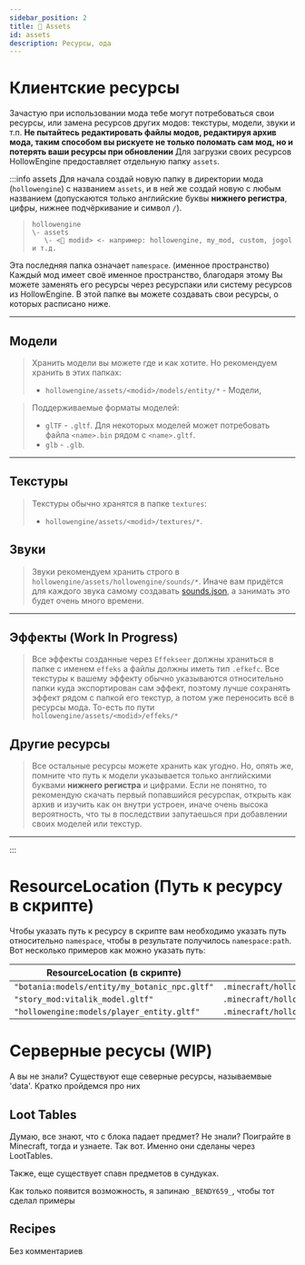 ```yaml
---
sidebar_position: 2
title: 📁 Assets
id: assets
description: Ресурсы, ода
---
```


# Клиентские ресурсы
Зачастую при использовании мода тебе могут потребоваться свои ресурсы, или замена ресурсов других модов: текстуры, модели, звуки и т.п.
**Не пытайтесь редактировать файлы модов, редактируя архив мода, таким способом вы рискуете не только поломать сам мод, но и потерять ваши ресурсы при обновлении**
Для загрузки своих ресурсов HollowEngine предоставляет отдельную папку `assets`.

:::info assets
Для начала создай новую папку в директории мода (`hollowengine`) с названием `assets`, и в ней же создай новую с любым названием (допускаются только английские буквы **нижнего регистра**, цифры, нижнее подчёркивание и символ `/`).
> ```
> hollowengine
> \- assets
>    \- <📁 modid> <- например: hollowengine, my_mod, custom, jogol и т.д.
> ```
Эта последняя папка означает `namespace`. (именное пространство) Каждый мод имеет своё именное пространство, благодаря этому Вы можете заменять его ресурсы через ресурспаки или систему ресурсов из HollowEngine.
В этой папке вы можете создавать свои ресурсы, о которых расписано ниже.

---

## Модели

> Хранить модели вы можете где и как хотите. Но рекомендуем хранить в этих папках:
> - `hollowengine/assets/<modid>/models/entity/*` - Модели,

> Поддерживаемые форматы моделей:  
> - `glTF` - `.gltf`. Для некоторых моделей может потребовать файла `<name>.bin` рядом с `<name>.gltf`.
> - `glb` - `.glb`.

---

## Текстуры

> Текстуры обычно хранятся в папке `textures`:
> - `hollowengine/assets/<modid>/textures/*`.


## Звуки
> Звуки рекомендуем хранить строго в `hollowengine/assets/hollowengine/sounds/*`. Иначе вам придётся для каждого звука самому создавать [sounds.json](https://minecraft.fandom.com/ru/wiki/Sounds.json), а занимать это будет очень много времени.

---

## Эффекты (Work In Progress)

> Все эффекты созданные через `Effekseer` должны храниться в папке с именем `effeks` а файлы должны иметь тип `.efkefc`.
> Все текстуры к вашему эффекту обычно указываются относительно папки куда экспортирован сам эффект, поэтому лучше сохранять эффект рядом с папкой его текстур, а потом уже переносить всё в ресурсы мода.
> То-есть по пути `hollowengine/assets/<modid>/effeks/*`

## Другие ресурсы

> Все остальные ресурсы можете хранить как угодно. Но, опять же, помните что путь к модели указывается только английскими буквами **нижнего регистра** и цифрами. Если не понятно, то рекомендую скачать первый попавшийся ресурспак, открыть как архив и изучить как он внутри устроен, иначе очень высока вероятность, что ты в последствии запутаешься при добавлении своих моделей или текстур.

---
:::

# ResourceLocation (Путь к ресурсу в скрипте)

Чтобы указать путь к ресурсу в скрипте вам необходимо указать путь относительно `namespace`, чтобы в результате получилось `namespace:path`. Вот несколько примеров как можно указать путь:

| ResourceLocation (в скрипте) | Путь к ресурсу (в проводнике) |
| --- | --- |
| `"botania:models/entity/my_botanic_npc.gltf"` | `.minecraft/hollowengine/assets/botania/models/entity/my_botanic_npc.gltf` |
| `"story_mod:vitalik_model.gltf"` | `.minecraft/hollowengine/assets/story_mod/vitalik_model.gltf` |
| `"hollowengine:models/player_entity.gltf"` | `.minecraft/hollowengine/assets/hollowengine/models/player_entity.gltf` |

# Серверные ресусы (WIP)
А вы не знали? Существуют еще северные ресурсы, называемвые 'data'.
Кратко пройдемся про них

## Loot Tables
Думаю, все знают, что с блока падает предмет? Не знали? Поиграйте в Minecraft, тогда и узнаете.
Так вот. Именно они сделаны через LootTables. 

Также, еще существует спавн предметов в сундуках.

Как только появится возможность, я запинаю `_BENDY659_`, чтобы тот сделал примеры

## Recipes
Без комментариев

